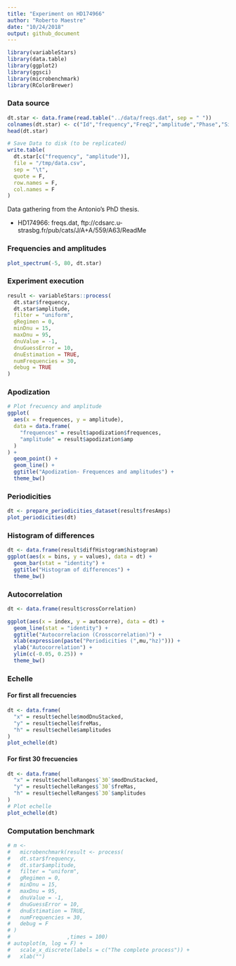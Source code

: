 ```yaml
---
title: "Experiment on HD174966"
author: "Roberto Maestre"
date: "10/24/2018"
output: github_document
---
```


```r
library(variableStars)
library(data.table)
library(ggplot2)
library(ggsci)
library(microbenchmark)
library(RColorBrewer)
```


### Data source

```r
dt.star <- data.frame(read.table("../data/freqs.dat", sep = " "))
colnames(dt.star) <- c("Id","frequency","Freq2","amplitude","Phase","Sig", "S/N","rms", "e_Freq1","e_Amp","e_Phase")
head(dt.star)

# Save Data to disk (to be replicated)
write.table(
  dt.star[c("frequency", "amplitude")],
  file = "/tmp/data.csv",
  sep = "\t",
  quote = F,
  row.names = F,
  col.names = F
)
```

Data gathering from the Antonio's PhD thesis.

- HD174966: freqs.dat, ftp://cdsarc.u-strasbg.fr/pub/cats/J/A+A/559/A63/ReadMe

### Frequencies and amplitudes

```r
plot_spectrum(-5, 80, dt.star)
```

### Experiment execution

```r
result <- variableStars::process(
  dt.star$frequency,
  dt.star$amplitude,
  filter = "uniform",
  gRegimen = 0,
  minDnu = 15,
  maxDnu = 95,
  dnuValue = -1,
  dnuGuessError = 10,
  dnuEstimation = TRUE,
  numFrequencies = 30,
  debug = TRUE
)
```

### Apodization

```r
# Plot frecuency and amplitude
ggplot(
  aes(x = frequences, y = amplitude),
  data = data.frame(
    "frequences" = result$apodization$frequences,
    "amplitude" = result$apodization$amp
  )
) +
  geom_point() +
  geom_line() +
  ggtitle("Apodization- Frequences and amplitudes") +
  theme_bw()
```

### Periodicities

```r
dt <- prepare_periodicities_dataset(result$fresAmps)
plot_periodicities(dt)
```

### Histogram of differences

```r
dt <- data.frame(result$diffHistogram$histogram)
ggplot(aes(x = bins, y = values), data = dt) +
  geom_bar(stat = "identity") +
  ggtitle("Histogram of differences") +
  theme_bw()
```

### Autocorrelation

```r
dt <- data.frame(result$crossCorrelation)

ggplot(aes(x = index, y = autocorre), data = dt) +
  geom_line(stat = "identity") +
  ggtitle("Autocorrelacion (Crosscorrelation)") +
  xlab(expression(paste("Periodicities (",mu,"hz)"))) +
  ylab("Autocorrelation") +
  ylim(c(-0.05, 0.25)) +
  theme_bw()
```

### Echelle

#### For first all frecuencies


```r
dt <- data.frame(
  "x" = result$echelle$modDnuStacked,
  "y" = result$echelle$freMas,
  "h" = result$echelle$amplitudes
)
plot_echelle(dt)
```

#### For first 30 frecuencies

```r
dt <- data.frame(
  "x" = result$echelleRanges$`30`$modDnuStacked,
  "y" = result$echelleRanges$`30`$freMas,
  "h" = result$echelleRanges$`30`$amplitudes
)
# Plot echelle
plot_echelle(dt)
```


### Computation benchmark

```r
# m <-
#   microbenchmark(result <- process(
#   dt.star$frequency,
#   dt.star$amplitude,
#   filter = "uniform",
#   gRegimen = 0,
#   minDnu = 15,
#   maxDnu = 95,
#   dnuValue = -1,
#   dnuGuessError = 10,
#   dnuEstimation = TRUE,
#   numFrequencies = 30,
#   debug = F
# )
#                  ,times = 100)
# autoplot(m, log = F) +
#   scale_x_discrete(labels = c("The complete process")) +
#   xlab("")
```
